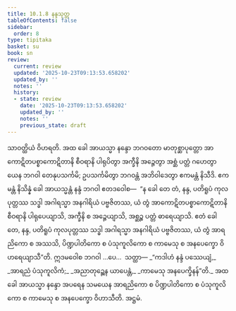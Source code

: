 ```yaml
---
title: 10.1.8 နန္ဒသုတ္တ
tableOfContents: false
sidebar:
  order: 8
type: tipitaka
basket: su
book: sn
review:
  current: review
  updated: '2025-10-23T09:13:53.658202'
  updated_by: ''
  notes: ''
  history:
  - state: review
    date: '2025-10-23T09:13:53.658202'
    updated_by: ''
    notes: ''
    previous_state: draft
---
```



<ReviewStatus review={frontmatter.review} showDetails={true} />

<HypothesisAnnotation frontmatter={frontmatter} />

<DynamicBreadcrumb />

<Division number="242" book="sn" e="ch" v="18" p="315">

<Paragraph number="1288" book="sn">
သာဝတ္ထိယံ ဝိဟရတိ. အထ ခေါ အာယသ္မာ နန္ဒော ဘဂဝတော မာတုစ္ဆာပုတ္တော အာကောဋိတပစ္စာကောဋိတာနိ စီဝရာနိ ပါရုပိတွာ အက္ခီနိ အဉ္ဇေတွာ အစ္ဆံ ပတ္တံ ဂဟေတွာ ယေန ဘဂဝါ တေနုပသင်္ကမိ; ဥပသင်္ကမိတွာ ဘဂဝန္တံ အဘိဝါဒေတွာ ဧကမန္တံ နိသီဒိ. ဧကမန္တံ နိသိန္နံ ခေါ အာယသ္မန္တံ နန္ဒံ ဘဂဝါ ဧတဒဝေါစ—  “န ခေါ တေ တံ, နန္ဒ, ပတိရူပံ ကုလပုတ္တဿ သဒ္ဓါ အဂါရသ္မာ အနဂါရိယံ ပဗ္ဗဇိတဿ, ယံ တွံ အာကောဋိတပစ္စာကောဋိတာနိ စီဝရာနိ ပါရုပေယျာသိ, အက္ခီနိ စ အဉ္ဇေယျာသိ, အစ္ဆဉ္စ ပတ္တံ ဓာရေယျာသိ. ဧတံ ခေါ တေ, နန္ဒ, ပတိရူပံ ကုလပုတ္တဿ သဒ္ဓါ အဂါရသ္မာ အနဂါရိယံ ပဗ္ဗဇိတဿ, ယံ တွံ အာရညိကော စ အဿသိ, ပိဏ္ဍပါတိကော စ ပံသုကူလိကော စ ကာမေသု စ အနပေက္ခော ဝိဟရေယျာသီ”တိ. ဣဒမဝေါစ ဘဂဝါ …ပေ…  သတ္ထာ—
</Paragraph>

<Paragraph number="1289" type="verses" book="sn">
_“ကဒါဟံ နန္ဒံ ပဿေယျံ,_  
_အာရညံ ပံသုကူလိကံ;_  
_အညာတုဉ္ဆေန ယာပေန္တံ,_  
_ကာမေသု အနပေက္ခိနန်”တိ._  

</Paragraph>

<Paragraph number="1290" book="sn">
အထ ခေါ အာယသ္မာ နန္ဒော အပရေန သမယေန အာရညိကော စ ပိဏ္ဍပါတိကော စ ပံသုကူလိကော စ ကာမေသု စ အနပေက္ခော ဝိဟာသီတိ.

</Paragraph>
</Division>

<Paragraph number="1291" type="center" book="sn">
အဋ္ဌမံ.
</Paragraph>